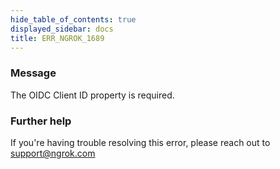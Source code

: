 ```yaml
---
hide_table_of_contents: true
displayed_sidebar: docs
title: ERR_NGROK_1689
---
```


### Message

The OIDC Client ID property is required.

<ErrorDetails />

### Further help

If you're having trouble resolving this error, please reach out to [support@ngrok.com](mailto:support@ngrok.com?subject=Help%20with%20ERR_NGROK_1689)
